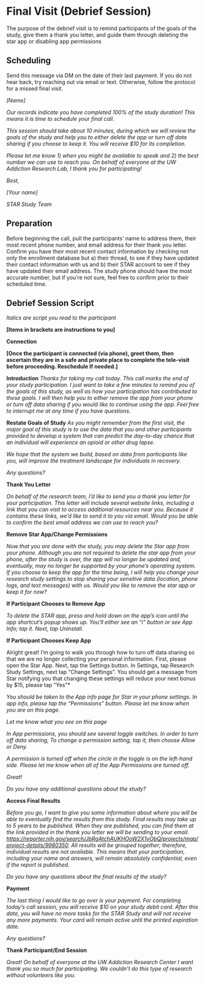 # Final Visit (Debrief Session) {#sec-visit_final}

The purpose of the debrief visit is to remind participants of the goals of
the study, give them a thank you letter, and guide them through deleting
the star app or disabling app permissions

## Scheduling
Send this message via DM on the date of their last payment. If you do not hear back, try reaching out via email or text. Otherwise, follow the protocol for a missed final visit.

*[Name]*

*Our records indicate you have completed 100% of the study duration! This means it is time to schedule your final call.*

*This session should take about 10 minutes, during which we will review the goals of the study and help you to either delete the app or turn off data sharing if you choose to keep it. You will receive $10 for its completion.*

*Please let me know 1) when you might be available to speak and 2) the best number we can use to reach you. On behalf of everyone at the UW Addiction Research Lab, I thank you for participating!*

*Best,*

*[Your name]*

*STAR Study Team*

## Preparation
Before beginning the call, pull the participants' name to address them, their most recent phone number, and email address for their thank you letter. Confirm you have their most recent contact information by checking not only the enrollment database but a) their thread, to see if they have updated their contact information with us and b) their STAR account to see if they have updated their email address. The study phone should have the most accurate number, but if you’re not sure, feel free to confirm prior to their scheduled time.



## Debrief Session Script

*Italics are script you read to the participant*

**[Items in brackets are instructions to you]**

**Connection**

**[Once the participant is connected (via phone), greet them, then
ascertain they are in a safe and private place to complete the
tele-visit before proceeding. Reschedule If needed.]**

**Introduction** 
*Thanks for taking my call today. This call marks the
end of your study participation. I just want to take a few minutes to
remind you of the goals of this study, as well as how your participation has
contributed to these goals. I will then help you to either remove the app from your
phone or turn off data sharing if you would like to continue using the
app. Feel free to interrupt me at any time if you have questions.*

**Restate Goals of Study** 
*As you might remember from the first visit,
the major goal of this study is to use the data that you and other
participants provided to develop a system that can predict the
day-to-day chance that an individual will experience an opioid or other
drug lapse.*

*We hope that the system we build, based on data from participants like
you, will improve the treatment landscape for individuals in recovery.*

*Any questions?*

**Thank You Letter** <text/email link to thank you letter>

*On behalf of the research team, I'd like to send you a thank you letter
for your participation. This letter will include several website links, including 
a link that you can visit to access additional resources near you. Because it
contains these links, we'd like to send it to you via email. Would you be able to
confirm the best email address we can use to reach you?*

**Remove Star App/Change Permissions**

*Now that you are done with the study, you may delete the Star app from
your phone. Although you are not required to delete the star app from
your phone, after the study is over, the app will no longer be updated
and, eventually, may no longer be supported by your phone's operating
system. If you choose to keep the app for the time being, I will help
you change your research study settings to stop sharing your sensitive
data (location, phone logs, and text messages) with us. Would you like
to remove the star app or keep it for now?*

**If Participant Chooses to Remove App**

*To delete the STAR app, press and hold down on the app's icon until the
app shortcut's popup shows up. You'll either see an "i" button or see
App Info; tap it. Next, tap Uninstall.*

**If Participant Chooses Keep App**

Alright great! I'm going to
walk you through how to turn off data sharing so that we are no longer
collecting your personal information. First, please open the Star App.
Next, tap the Settings button. In Settings, tap Research Study Settings,
next tap "Change Settings". You should get a message from Star notifying
you that changing these settings will reduce your next bonus by \$15,
please tap "Yes"*

*You should be taken to the App info page for Star in your phone
settings. In app info, please tap the "Permissions" button. Please let
me know when you are on this page.*

*Let me know what you see on this page*

*In App permissions, you should see several toggle switches. In order to
turn off data sharing, To change a permission setting, tap it, then
choose Allow or Deny.*

*A permission is turned off when the circle in the toggle is on the
left-hand side. Please let me know when all of the App Permissions are
turned off.*

*Great!*

*Do you have any additional questions about the study?*

**Access Final Results**

*Before you go, I want to give you some information about where you will
be able to eventually find the results from this study. Final results
may take up to 5 years to be published. When they are published, you can
find them at the link provided in the thank you letter we will be sending to
your email.
<https://reporter.nih.gov/search/JbRgAtchAUKHOoW2X1vObQ/projects/map/project-details/9980350>.
All results will be grouped together; therefore, individual results are
not available. This means that your participation, including your name and 
answers, will remain absolutely confidential, even if the report is published.*

*Do you have any questions about the final results of the study?*

**Payment**

*The last thing I would like to go over is your payment. For completing today’s call session, you will receive $10 on your study debit card. After this date, you will have no more tasks for the STAR Study and will not receive any more payments. Your card will remain active until the printed expiration date.*

*Any questions?*


**Thank Participant/End Session**

*Great! On behalf of everyone at the UW Addiction Research Center I want
thank you so much for participating. We couldn't do this type of
research without volunteers like you.*
